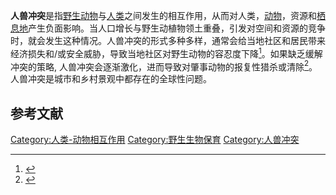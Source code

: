 '''人兽冲突'''是指[[野生动物|野生动物]]与[[人类|人类]]之间发生的相互作用，从而对人类，[[动物|动物]]，资源和[[栖息地|栖息地]]产生负面影响。当人口增长与野生动植物领土重叠，引发对空间和资源的竞争时，就会发生这种情况。人兽冲突的形式多种多样，通常会给当地社区和居民带来经济损失和/或安全威胁，导致当地社区对野生动物的容忍度下降<ref>{{cite journal |last1=Barua |first1=Maan |last2=Bhagwat |first2=Shonil A. |last3=Jadhav |first3=Sushrut |title=The hidden dimensions of human–wildlife conflict: Health impacts, opportunity and transaction costs |journal=Biological Conservation |date=2013-01 |volume=157 |pages=309–316 |doi=10.1016/j.biocon.2012.07.014}}</ref>。如果缺乏缓解冲突的策略, 人兽冲突会逐渐激化，进而导致对肇事动物的报复性猎杀或清除<ref>{{cite journal |last1=Messmer |first1=Terry A |title=The emergence of human–wildlife conflict management: turning challenges into opportunities |journal=International Biodeterioration & Biodegradation |date=2000-04 |volume=45 |issue=3-4 |pages=97–102 |doi=10.1016/S0964-8305(00)00045-7}}</ref>。 人兽冲突是城市和乡村景观中都存在的全球性问题。

==参考文献==
{{reflist}}
{{规范控制}}
[[Category:人类-动物相互作用|Category:人类-动物相互作用]]
[[Category:野生生物保育|Category:野生生物保育]]
[[Category:人兽冲突|Category:人兽冲突]]